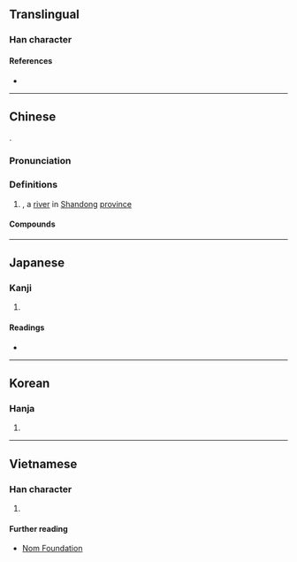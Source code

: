 {{character info/new}}
==Translingual==

===Han character===
{{Han char|rn=85|rad=水|as=08|sn=11|four=32160|canj=EVVW|ids=⿰氵甾}}

====References====
* {{Han ref|kx=0629.040|dkj=17616|dj=1030.210|hdz=31665.080|uh=6DC4|ud=28100|bh=B264|bd=45668}}

----

==Chinese==
{{zh-forms|alt=甾}}
{{Han etym}}
{{Han compound|氵|甾|c1=s|c2=p|t1=water|ls=psc}}.

===Pronunciation===
{{zh-pron
|m=zī
|c=zi1
|mc=
|oc=y
|cat=n,pn
}}

===Definitions===
{{zh-hanzi}}

# {{w|zh:淄河|Zi River}}, a [[river]] in [[Shandong]] [[province]]

====Compounds====
{{zh-der|淄博|淄水}}

----

==Japanese==

===Kanji===
{{ja-kanji|grade=|rs=水08}}

# {{defn|lang=ja|sort=水08}}

====Readings====
* {{ja-readings|on=[[し]] (shi)|kun=}}

----

==Korean==

===Hanja===
{{ko-hanja|hangeul=치|eumhun=|rv=chi|mr=ch'i|y=chi}}

# {{defn|lang=ko|sort=水08}}

----

==Vietnamese==

===Han character===
{{vi-readings|rs=水08|hanviet=chuy, truy}}

# {{defn|lang=vi|sort=水08}}

====Further reading====
* [http://nomfoundation.org/common/nom_details.php?codepoint=6dc4 Nom Foundation]